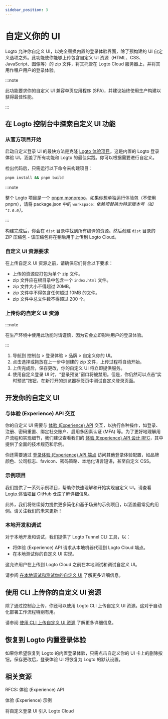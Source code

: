 ```yaml
---
sidebar_position: 3
---
```


# 自定义你的 UI

Logto 允许你自定义 UI，以完全替换内置的登录体验界面，除了预构建的 UI 自定义选项之外。此功能使你能够上传包含自定义 UI 资源（HTML、CSS、JavaScript、图像等）的 zip 文件，将其托管在 Logto Cloud 服务器上，并将其用作租户用户的登录体验。

:::note

此功能要求你的自定义 UI 兼容单页应用程序 (SPA)，并建议始终使用生产构建以获得最佳性能。

:::

## 在 Logto 控制台中探索自定义 UI 功能

### 从官方项目开始

启动自定义登录 UI 的最快方法是克隆 [ Logto 体验项目](https://github.com/logto-io/logto/tree/master/packages/experience)。这是内置的 Logto 登录体验 UI，涵盖了所有功能和 Logto 的最佳实践。你可以根据需要进行自定义。

检出代码后，只需运行以下命令来构建项目：

```bash
pnpm install && pnpm build
```

:::note

整个 Logto 项目是一个 [pnpm monorepo](https://pnpm.io/workspaces)，如果你想单独运行体验包（不使用 pnpm），请将 package.json 中的 `workspace:` _依赖项替换为特定版本号（如 `^1.0.0`）。_

:::

构建完成后，你会在 `dist` 目录中找到所有编译的资源。然后创建 `dist` 目录的 ZIP 压缩包 - 该压缩包将在稍后用于上传到 Logto Cloud。

### 自定义 UI 资源要求

在上传自定义 UI 资源之前，请确保它们符合以下要求：

- 上传的资源应打包为单个 zip 文件。
- zip 文件应在根目录中包含一个 `index.html` 文件。
- zip 文件大小不得超过 20MB。
- zip 文件中不得包含任何超过 10MB 的文件。
- zip 文件中总文件数不得超过 200 个。

### 上传你的自定义 UI 资源

:::note

在生产环境中使用此功能时请谨慎，因为它会立即影响用户的登录体验。

:::

1. 导航到 <CloudLink to="/sign-in-experience/branding">控制台 > 登录体验 > 品牌 > 自定义你的 UI</CloudLink>。
2. 点击选择或拖放在上一步中创建的 zip 文件，上传过程将自动开始。
3. 上传完成后，保存更改，你的自定义 UI 将立即提供服务。
4. 使用自定义登录 UI 时，“登录预览”窗口将被禁用。但是，你仍然可以点击“实时预览”按钮，在新打开的浏览器标签页中测试自定义登录页面。

## 开发你的自定义 UI

### 与体验 (Experience) API 交互

你的自定义 UI 需要与 [体验 (Experience) API](https://openapi.logto.io/group/endpoint-experience) 交互，以执行各种操作，如登录、注册、密码重置、绑定社交账户、启用多因素认证 (MFA) 等。为了更好地理解用户流程和实现细节，我们建议查看我们的 [体验 (Experience) API 设计 RFC](https://github.com/logto-io/rfcs/blob/master/draft/0004-experience-api.md)，其中提供了全面的技术规范和示例。

你还需要通过 [登录体验 (Experience) API 端点](https://openapi.logto.io/operation/operation-getsigninexperienceconfig) 访问其他登录体验配置，如品牌颜色、公司标志、favicon、密码策略、本地化语言短语，甚至自定义 CSS。

### 示例项目

我们提供了一系列示例项目，帮助你快速理解和开始实现自定义 UI。请查看 [ Logto 体验项目](https://github.com/logto-io/experience-samples) GitHub 仓库了解详细信息。

此外，我们将继续努力提供更多简化和基于场景的示例项目，以涵盖最常见的用例。请关注我们的未来更新！

### 本地开发和调试

对于本地开发和调试，我们提供了 Logto Tunnel CLI 工具，以：

- 将体验 (Experience) API 请求从本地机器代理到 Logto Cloud 端点。
- 在本地测试你的自定义 UI 实现。

这允许用户在上传到 Logto Cloud 之前在本地测试和调试自定义 UI。

请参阅 [在本地调试和测试你的自定义 UI](/customization/bring-your-ui/debug-and-test-your-custom-ui-locally/) 了解更多详细信息。

## 使用 CLI 上传你的自定义 UI 资源

除了通过控制台上传，你还可以使用 Logto CLI 上传自定义 UI 资源。这对于自动化部署工作流程特别有用。

请参阅 [使用 CLI 上传自定义 UI 资源](/customization/bring-your-ui/upload-custom-ui-assets-using-cli/) 了解更多详细信息。

## 恢复到 Logto 内置登录体验

如果你希望恢复到 Logto 的内置登录体验，只需点击自定义你的 UI 卡上的删除按钮。保存更改后，登录体验 UI 将恢复为 Logto 的默认设置。

## 相关资源

<Url href="https://github.com/logto-io/rfcs/blob/master/draft/0004-experience-api.md#2-sign-in-with-username--password-and-fulfill-email">
  RFCS: 体验 (Experience) API
</Url>

<Url href="https://github.com/logto-io/experience-samples">体验 (Experience) 示例</Url>

<Url href="https://blog.logto.io/bring-your-own-ui">将自定义登录 UI 引入 Logto Cloud</Url>
